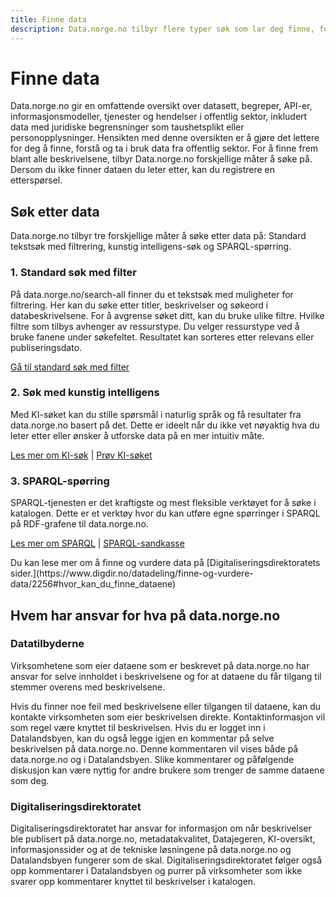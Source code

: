 ```yaml
---
title: Finne data
description: Data.norge.no tilbyr flere typer søk som lar deg finne, forstå og ta i bruk data fra offentlig sektor.
---
```


# Finne data

<Ingress>
    Data.norge.no gir en omfattende oversikt over datasett, begreper, API-er, informasjonsmodeller, tjenester og
    hendelser i offentlig sektor, inkludert data med juridiske begrensninger som taushetsplikt eller personopplysninger.
    Hensikten med denne oversikten er å gjøre det lettere for deg å finne, forstå og ta i bruk data fra offentlig
    sektor. For å finne frem blant alle beskrivelsene, tilbyr Data.norge.no forskjellige måter å søke på. Dersom du ikke
    finner dataen du leter etter, kan du registrere en etterspørsel.
</Ingress>

## Søk etter data

Data.norge.no tilbyr tre forskjellige måter å søke etter data på: Standard tekstsøk med filtrering, kunstig intelligens-søk og SPARQL-spørring.

### 1. Standard søk med filter

På data.norge.no/search-all finner du et tekstsøk med muligheter for filtrering. Her kan du søke etter titler, beskrivelser og søkeord i databeskrivelsene. For å avgrense søket ditt, kan du bruke ulike filtre. Hvilke filtre som tilbys avhenger av ressurstype. Du velger ressurstype ved å bruke fanene under søkefeltet. Resultatet kan sorteres etter relevans eller publiseringsdato.

[Gå til standard søk med filter](/search-all)

### 2. Søk med kunstig intelligens

Med KI-søket kan du stille spørsmål i naturlig språk og få resultater fra data.norge.no basert på det. Dette er ideelt når du ikke vet nøyaktig hva du leter etter eller ønsker å utforske data på en mer intuitiv måte.

[Les mer om KI-søk](/docs/finding-data/ai-search) | [Prøv KI-søket](https://data.norge.no)

### 3. SPARQL-spørring

SPARQL-tjenesten er det kraftigste og mest fleksible verktøyet for å søke i katalogen. Dette er et verktøy hvor du kan utføre egne spørringer i SPARQL på RDF-grafene til data.norge.no.

[Les mer om SPARQL](/docs/finding-data/sparql) | [SPARQL-sandkasse](https://data.norge.no/nb/sparql)

<Alert data-size='sm'>
    Du kan lese mer om å finne og vurdere data på [Digitaliseringsdirektoratets
    sider.](https://www.digdir.no/datadeling/finne-og-vurdere-data/2256#hvor_kan_du_finne_dataene)
</Alert>

## Hvem har ansvar for hva på data.norge.no

### Datatilbyderne

Virksomhetene som eier dataene som er beskrevet på data.norge.no har ansvar for selve innholdet i beskrivelsene og for at dataene du får tilgang til stemmer overens med beskrivelsene.

Hvis du finner noe feil med beskrivelsene eller tilgangen til dataene, kan du kontakte virksomheten som eier beskrivelsen direkte. Kontaktinformasjon vil som regel være knyttet til beskrivelsen. Hvis du er logget inn i Datalandsbyen, kan du også legge igjen en kommentar på selve beskrivelsen på data.norge.no. Denne kommentaren vil vises både på data.norge.no og i Datalandsbyen. Slike kommentarer og påfølgende diskusjon kan være nyttig for andre brukere som trenger de samme dataene som deg.

### Digitaliseringsdirektoratet

Digitaliseringsdirektoratet har ansvar for informasjon om når beskrivelser ble publisert på data.norge.no, metadatakvalitet, Datajegeren, KI-oversikt, informasjonssider og at de tekniske løsningene på data.norge.no og Datalandsbyen fungerer som de skal. Digitaliseringsdirektoratet følger også opp kommentarer i Datalandsbyen og purrer på virksomheter som ikke svarer opp kommentarer knyttet til beskrivelser i katalogen.
